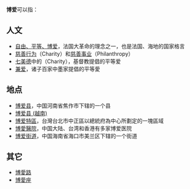 {{Wiktionary|博爱}}
'''博爱'''可以指：

== 人文 ==
* [[自由、平等、博爱|自由、平等、博爱]]，法国大革命的理念之一，也是法国、海地的国家格言
* [[慈善|慈善行为]]（Charity）和[[慈善事业|慈善事业]]（Philanthropy）
* [[七美德|七美德]]中的{{le|博爱 (美德)|Charity (virtue)}}（Charity），基督教提倡的平等爱
* [[兼爱|兼爱]]，诸子百家中墨家提倡的平等愛

== 地点 ==
* [[博爱县|博爱县]]，中国河南省焦作市下辖的一个县
* [[博爱县_(越南)|博爱县 (越南)]]
* [[博爱特區|博爱特區]]，台灣台北市中正區以總統府為中心所劃定的一塊區域
* [[博愛醫院|博愛醫院]]，中国大陆、台湾和香港有多家博爱医院
* [[博爱街道|博爱街道]]，中国海南省海口市美兰区下辖的一个街道

== 其它 ==
*[[博愛路|博愛路]]
*[[博愛座|博愛座]]

{{disambig|Cat=二字亞洲相關消歧義}}